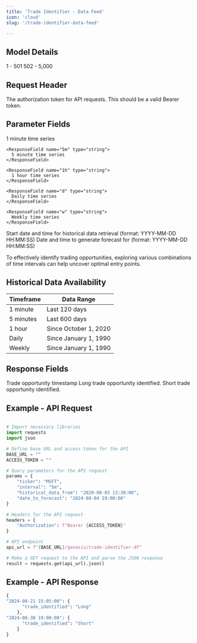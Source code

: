 ```yaml
---
title: 'Trade Identifier - Data Feed'
icon: 'cloud'
slug: '/trade-identifier-data-feed'

---
```


## Model Details 


<CardGroup cols={2}>
  <Card title="Mandatory Time Periods">
    1 - 501
  </Card>
  <Card title="Optional Time Periods">
    502 - 5,000
  </Card>

</CardGroup>

## Request Header 


<ParamField header="Authorization" type="string" required>
  The authorization token for API requests. This should be a valid Bearer token.
   </ParamField>

## Parameter Fields 

<ParamField body="ticker" type="string" required>
</ParamField>



<ParamField body="interval" type="string" required>

<Expandable title="Options">
    <ResponseField name="1m" type="string">
      1 minute time series
    </ResponseField>

    <ResponseField name="5m" type="string">
      5 minute time series
    </ResponseField>

    <ResponseField name="1h" type="string">
      1 hour time series
    </ResponseField>

    <ResponseField name="d" type="string">
      Daily time series
    </ResponseField>

    <ResponseField name="w" type="string">
      Weekly time series
    </ResponseField>

  </Expandable>
</ParamField>



<ParamField body="historical_data_from" type="string" required>
<Expandable title="Format">
    <ResponseField name="date_from" type="string">
      Start date and time for historical data retrieval (format: YYYY-MM-DD HH:MM:SS)
    </ResponseField>

  </Expandable>
</ParamField>



<ParamField body="date_to_forecast" type="string" required>
<Expandable title="Format">
    <ResponseField name="date_to" type="string">
      Date and time to generate forecast for (format: YYYY-MM-DD HH:MM:SS)
    </ResponseField>

  </Expandable>
</ParamField>


<Tip>To effectively identify trading opportunities, exploring various combinations of time intervals can help uncover optimal entry points.</Tip>

## Historical Data Availability



| Timeframe | Data Range                           |
| -------- | ------------------------------------- |
| 1 minute     | Last 120 days                  |
| 5 minutes      | Last 600 days                     |
| 1 hour   | Since October 1, 2020 |
| Daily   | Since January 1, 1990 |
| Weekly   | Since January 1, 1990 |


## Response Fields

<ResponseField name="datetime" type="string">
  Trade opportunity timestamp 
</ResponseField>

<ResponseField name="trade_identified" type="string">
  <Expandable title="Options">
    <ResponseField name="Long" type="string">
      Long trade opportunity identified.
    </ResponseField>
    <ResponseField name="Short" type="string">
      Short trade opportunity identified.
    </ResponseField>
  </Expandable>   

</ResponseField>

## Example - API Request

```python

# Import necessary libraries
import requests  
import json  

# Define base URL and access token for the API
BASE_URL = ""  
ACCESS_TOKEN = ""  

# Query parameters for the API request
params = {
    "ticker": "MSFT",
    "interval": "5m",
    "historical_data_from": "2020-08-03 13:30:00",
    "date_to_forecast": "2024-08-04 19:00:00"
}

# Headers for the API request
headers = {
    "Authorization": f"Bearer {ACCESS_TOKEN}"
}

# API endpoint
api_url = f"{BASE_URL}/genesis/trade-identifier-df"

# Make a GET request to the API and parse the JSON response
result = requests.get(api_url).json()
```



## Example - API Response

```python
{
"2024-08-21 15:05:00": {
      "trade_identified": "Long"
    },
"2024-08-30 19:00:00": {
      "trade_identified": "Short"
    }
}
```